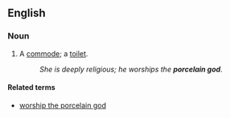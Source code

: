 ==English==

===Noun===
{{en-noun|head=[[porcelain]] [[god]]}}

# {{slang|humorous|colloquial}} A [[commode]]; a [[toilet]].
#: ''She is deeply religious; he worships the '''porcelain god'''.''

====Related terms====
* [[worship the porcelain god]]